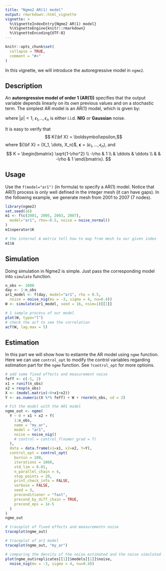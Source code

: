 ```yaml
---
title: "Ngme2 AR(1) model"
output: rmarkdown::html_vignette
vignette: >
  %\VignetteIndexEntry{Ngme2 AR(1) model}
  %\VignetteEngine{knitr::rmarkdown}
  %\VignetteEncoding{UTF-8}
---
```


```r
knitr::opts_chunk$set(
  collapse = TRUE,
  comment = "#>"
)
```

In this vignette, we will introduce the autoregressive model in `ngme2`.

## Description

An **autoregressive model of order 1 (AR(1))** specifies that the output variable depends linearly on its own previous values and on a stochastic term.
The simplest AR model is an AR(1) model, which is given by:

\begin{align}
X_1 &= \epsilon_1, \\
X_i &= \rho X_{i-1} + \epsilon_i, \; i = 2, \dots , n,
\end{align}
where $|\rho| < 1$, $\epsilon_1, ..,\epsilon_n$ is either i.i.d. **NIG** or **Gaussian** noise.

It is easy to verify that
$$ K{\bf X} = \boldsymbol\epsilon,$$
where
${\bf X} = (X_1, \dots, X_n)$,  ${\boldsymbol \epsilon} = (\epsilon_1, \dots, \epsilon_n)$, and
$$
K =
  \begin{bmatrix}
    \sqrt{1-\rho^2} \\
    -\rho &  1 \\
    & \ddots & \ddots \\
    & & -\rho &  1
  \end{bmatrix}.
$$

## Usage

Use the `f(model="ar1")` (in formula) to specify a AR(1) model.
Notice that AR(1) process is only well defined in the integer mesh (it can have gaps). In the following example, we generate mesh from 2001 to 2007 (7 nodes).

```r
library(ngme2)
set.seed(16)
m1 <- f(c(2001, 2005, 2003, 2007),
  model="ar1", rho=-0.5, noise = noise_normal()
)
m1$operator$K

# the internal A matrix tell how to map from mesh to our given index
m1$A
```

## Simulation

Doing simulation in Ngme2 is simple. Just pass the corresponding model into `simulate` function.

```r
n_obs <- 1000
day <- 1:n_obs
ar1_model <- f(day, model="ar1", rho = 0.5,
  noise = noise_nig(mu = -3, sigma = 4, nu=0.4))
W <- simulate(ar1_model, seed = 16, nsim=1)[[1]]

# 1 sample process of our model
plot(W, type="l")
# check the acf to see the correlation
acf(W, lag.max = 5)
```

## Estimation

In this part we will show how to estiamte the AR model using `ngme` function.
Here we can use `control_opt` to modify the control variables regarding estimation part for the `ngme` function.
See `?control_opt` for more optioins.

```r
# add some fixed effects and measurement noise
feff <- c(-1, 2)
x1 = runif(n_obs)
x2 = rexp(n_obs)
X <- (model.matrix(~0+x1+x2))
Y <- as.numeric(X %*% feff) + W + rnorm(n_obs, sd = 2)

# Fit the model with the AR1 model
ngme_out <- ngme(
  Y ~ 0 + x1 + x2 + f(
    1:n_obs,
    name = "my_ar",
    model = "ar1",
    noise = noise_nig()
    # control = control_f(numer_grad = T)
  ),
  data = data.frame(x1=x1, x2=x2, Y=Y),
  control_opt = control_opt(
    burnin = 100,
    iterations = 1000,
    std_lim = 0.01,
    n_parallel_chain = 4,
    stop_points = 20,
    print_check_info = FALSE,
    verbose = FALSE,
    seed = 3,
    preconditioner = "fast",
    precond_by_diff_chain = TRUE,
    precond_eps = 1e-5
  )
)
ngme_out

# traceplot of fixed effects and measurementn noise
traceplot(ngme_out)

# traceplot of ar1 model
traceplot(ngme_out, "my_ar")

# comparing the density of the noise estimated and the noise simulated
plot(ngme_out$replicates[[1]]$models[[1]]$noise,
  noise_nig(mu = -3, sigma = 4, nu=0.4))
```

